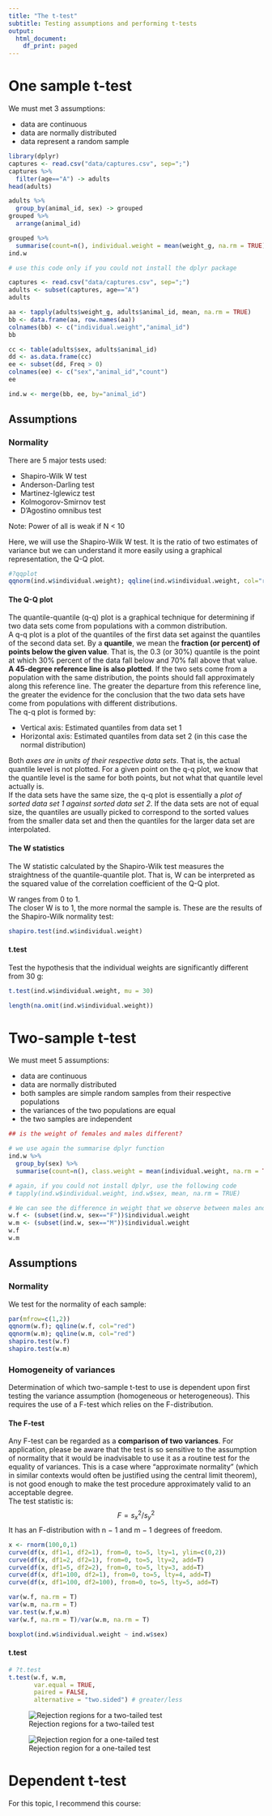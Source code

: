 ```yaml
---
title: "The t-test"
subtitle: Testing assumptions and performing t-tests
output:
  html_document:
    df_print: paged
---
```


# One sample t-test

We must met 3 assumptions:

* data are continuous
* data are normally distributed
* data represent a random sample

```r
library(dplyr)
captures <- read.csv("data/captures.csv", sep=";")
captures %>% 
  filter(age=="A") -> adults
head(adults)
```

```r
adults %>% 
  group_by(animal_id, sex) -> grouped
grouped %>% 
  arrange(animal_id)
```


```r
grouped %>% 
  summarise(count=n(), individual.weight = mean(weight_g, na.rm = TRUE)) -> ind.w
ind.w
```

```r

# use this code only if you could not install the dplyr package

captures <- read.csv("data/captures.csv", sep=";")
adults <- subset(captures, age=="A")
adults

aa <- tapply(adults$weight_g, adults$animal_id, mean, na.rm = TRUE)
bb <- data.frame(aa, row.names(aa))
colnames(bb) <- c("individual.weight","animal_id")
bb

cc <- table(adults$sex, adults$animal_id)
dd <- as.data.frame(cc)
ee <- subset(dd, Freq > 0)
colnames(ee) <- c("sex","animal_id","count")
ee

ind.w <- merge(bb, ee, by="animal_id")
```


## Assumptions

### Normality

There are 5 major tests used:

* Shapiro-Wilk W test
* Anderson-Darling test
* Martinez-Iglewicz test
* Kolmogorov-Smirnov test
* D'Agostino omnibus test

Note: Power of all is weak if N < 10

Here, we will use the Shapiro-Wilk W test. It is the ratio of two estimates of variance but we can understand it more easily using a graphical representation, the Q-Q plot.   

```r

#?qqplot
qqnorm(ind.w$individual.weight); qqline(ind.w$individual.weight, col="red")

```

#### The Q-Q plot

The quantile-quantile (q-q) plot is a graphical technique for determining if two data sets come from populations with a common distribution.   
A q-q plot is a plot of the quantiles of the first data set against the quantiles of the second data set. By a **quantile**, we mean the **fraction (or percent) of points below the given value**. That is, the 0.3 (or 30%) quantile is the point at which 30% percent of the data fall below and 70% fall above that value.   
**A 45-degree reference line is also plotted**. If the two sets come from a population with the same distribution, the points should fall approximately along this reference line. The greater the departure from this reference line, the greater the evidence for the conclusion that the two data sets have come from populations with different distributions.   
The q-q plot is formed by:

* Vertical axis: Estimated quantiles from data set 1
* Horizontal axis: Estimated quantiles from data set 2 (in this case the normal distribution)

Both *axes are in units of their respective data sets*. That is, the actual quantile level is not plotted. For a given point on the q-q plot, we know that the quantile level is the same for both points, but not what that quantile level actually is.   
If the data sets have the same size, the q-q plot is essentially a *plot of sorted data set 1 against sorted data set 2*. If the data sets are not of equal size, the quantiles are usually picked to correspond to the sorted values from the smaller data set and then the quantiles for the larger data set are interpolated.


#### The W statistics

The W statistic calculated by the Shapiro-Wilk test measures the straightness of the quantile-quantile plot. That is, W can be interpreted as the squared value of the correlation coefficient of the Q-Q plot.

W ranges from 0 to 1.    
The closer W is to 1, the more normal the sample is.
These are the results of the Shapiro-Wilk normality test:

```r

shapiro.test(ind.w$individual.weight)

```

#### t.test

Test the hypothesis that the individual weights are significantly different from 30 g:


```r
t.test(ind.w$individual.weight, mu = 30)
```


```r
length(na.omit(ind.w$individual.weight))
```



# Two-sample t-test

We must meet 5 assumptions:

* data are continuous
* data are normally distributed
* both samples are simple random samples from their respective populations
* the variances of the two populations are equal
* the two samples are independent


```r
## is the weight of females and males different?

# we use again the summarise dplyr function
ind.w %>% 
  group_by(sex) %>% 
  summarise(count=n(), class.weight = mean(individual.weight, na.rm = TRUE))

# again, if you could not install dplyr, use the following code
# tapply(ind.w$individual.weight, ind.w$sex, mean, na.rm = TRUE)

# We can see the difference in weight that we observe between males and females
w.f <- (subset(ind.w, sex=="F"))$individual.weight
w.m <- (subset(ind.w, sex=="M"))$individual.weight
w.f
w.m
```


## Assumptions

### Normality

We test for the normality of each sample:

```r

par(mfrow=c(1,2))
qqnorm(w.f); qqline(w.f, col="red")
qqnorm(w.m); qqline(w.m, col="red")
shapiro.test(w.f)
shapiro.test(w.m)

```


### Homogeneity of variances

Determination of which two-sample t-test to use is dependent upon first testing the variance assumption (homogeneous or heterogeneous). This requires the use of a F-test which relies on the F-distribution.

#### The F-test

Any F-test can be regarded as a **comparison of two variances**. For application, please be aware that the test is so sensitive to the assumption of normality that it would be inadvisable to use it as a routine test for the equality of variances. This is a case where "approximate normality" (which in similar contexts would often be justified using the central limit theorem), is not good enough to make the test procedure approximately valid to an acceptable degree.   
The test statistic is:
$$ F = s^2_x/s^2_y $$
It has an F-distribution with n − 1 and m − 1 degrees of freedom.

```r
x <- rnorm(100,0,1)
curve(df(x, df1=1, df2=1), from=0, to=5, lty=1, ylim=c(0,2))
curve(df(x, df1=2, df2=1), from=0, to=5, lty=2, add=T)
curve(df(x, df1=5, df2=2), from=0, to=5, lty=3, add=T)
curve(df(x, df1=100, df2=1), from=0, to=5, lty=4, add=T)
curve(df(x, df1=100, df2=100), from=0, to=5, lty=5, add=T)
```


```r

var(w.f, na.rm = T)
var(w.m, na.rm = T)
var.test(w.f,w.m)
var(w.f, na.rm = T)/var(w.m, na.rm = T)

boxplot(ind.w$individual.weight ~ ind.w$sex)

```

#### t.test

```r
# ?t.test
t.test(w.f, w.m,
       var.equal = TRUE,
       paired = FALSE, 
       alternative = "two.sided") # greater/less
```

![Rejection regions for a two-tailed test](https://www.gironi.it/blog/wp-content/uploads/2018/11/due-code.gif)

![Rejection region for a one-tailed test](https://www.gironi.it/blog/wp-content/uploads/2018/11/una-coda.gif)




# Dependent t-test

For this topic, I recommend this course: 



